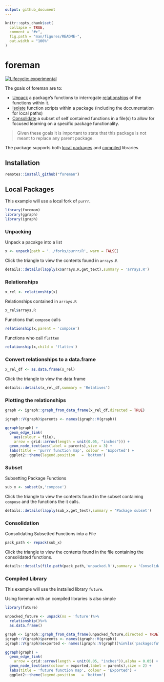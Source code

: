 ```yaml
---
output: github_document
---
```


<!-- README.md is generated from README.Rmd. Please edit that file -->

```r
knitr::opts_chunk$set(
  collapse = TRUE,
  comment = "#>",
  fig.path = "man/figures/README-",
  out.width = "100%"
)
```

# foreman

<!-- badges: start -->
[![Lifecycle: experimental](https://img.shields.io/badge/lifecycle-experimental-orange.svg)](https://www.tidyverse.org/lifecycle/#experimental)
<!-- badges: end -->

The goals of foreman are to:

  - [Unpack](#unpacking) a package's functions to interrogate [relationships](#relationships) of the functions within it.
  - [Isolate](#subset) function scripts within a package (including the documentation for local paths)
  - [Consolidate](#consolidation) a subset of self contained functions in a file(s) to allow for focused learning on a specific package functionality.

> Given these goals it is important to state that this package is not meant to replace any parent package.

The package supports both [local packages](#local-packages) and [compiled](#compiled-library) libraries.

## Installation

``` r
remotes::install_github("foreman")
```

## Local Packages

This example will use a local fork of `purrr`.

```r
library(foreman)
library(ggraph)
library(igraph)
```

### Unpacking

Unpack a pacakge into a list

```r
x <- unpack(path = '../forks/purrr/R', warn = FALSE)
```

Click the triangle to view the contents found in `arrays.R`

```r
details::details(lapply(x$arrays.R,get_text),summary = 'arrays.R')
```

### Relationships

```r
x_rel <- relationship(x)
```

Relationships contained in `arrays.R`

```r
x_rel$arrays.R
```

Functions that `compose` calls

```r
relationship(x,parent = 'compose')
```

Functions who call `flatten`

```r
relationship(x,child = 'flatten')
```

### Convert relationships to a data.frame

```r
x_rel_df <- as.data.frame(x_rel)
```

Click the triangle to view the data.frame

```r
details::details(x_rel_df,summary = 'Relatives')
```

### Plotting the relationships

```r

graph <- igraph::graph_from_data_frame(x_rel_df,directed = TRUE)

```
 
```r
igraph::V(graph)$parents <- names(igraph::V(graph))
```

```r
ggraph(graph) +
  geom_edge_link(
    aes(colour = file),
    arrow = grid::arrow(length = unit(0.05, "inches"))) +
  geom_node_text(aes(label = parents),size = 3) +
  labs(title = 'purrr function map', colour = 'Exported') + 
  ggplot2::theme(legend.position   = 'bottom')

```


### Subset

Subsetting Package Functions

```r
sub_x <- subset(x,'compose')
```

Click the triangle to view the contents found in the subset containing `compose` and the functions the it calls.


```r
details::details(lapply(sub_x,get_text),summary = 'Package subset')
```

### Consolidation

Consolidating Subsetted Functions into a File

```r
pack_path <- repack(sub_x)
```

Click the triangle to view the contents found in the file containing the consolidated functions.

```r
details::details(file.path(pack_path,'unpacked.R'),summary = 'Consolidated Script')
```

### Compiled Library

This example will use the installed library `future`.

Using foreman with an compiled libraries is also simple

```r
library(future)

unpacked_future <- unpack(ns = 'future')%>%
  relationship()%>%
  as.data.frame()

```

```r

graph <- igraph::graph_from_data_frame(unpacked_future,directed = TRUE)
igraph::V(graph)$parents <- names(igraph::V(graph))
igraph::V(graph)$exported <- names(igraph::V(graph))%in%ls('package:future')

```

```r
ggraph(graph) +
  geom_edge_link(
    arrow = grid::arrow(length = unit(0.05, "inches")),alpha = 0.05) +
  geom_node_text(aes(colour = exported,label = parents),size = 2) +
  labs(title = 'future function map', colour = 'Exported') + 
  ggplot2::theme(legend.position   = 'bottom')
```
